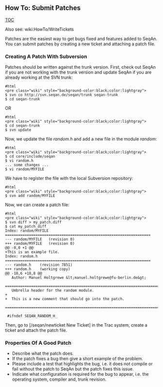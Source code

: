 
== How To: Submit Patches ==
[[TOC]]

Also see: wiki:HowTo/WriteTickets

Patches are the easiest way to get bugs fixed and features added to SeqAn.
You can submit patches by creating a new ticket and attaching a patch file.

=== Creating A Patch With Subversion ===

Patches should be written against the trunk version.
First, check out SeqAn if you are not working with the trunk version and update SeqAn if you are already working at the SVN trunk:

<pre>
#html
<pre class="wiki" style="background-color:black;color:lightgray">
$ svn co http://svn.seqan.de/seqan/trunk seqan-trunk
$ cd seqan-trunk
</pre>
</pre>

OR

<pre>
#html
<pre class="wiki" style="background-color:black;color:lightgray">
$ cd seqan-trunk
$ svn update
</pre>
</pre>

Now, we update the file ''random.h'' and add a new file in the module ''random'':

<pre>
#html
<pre class="wiki" style="background-color:black;color:lightgray">
$ cd core/include/seqan
$ vi random.h
... some changes ...
$ vi random/MYFILE
</pre>
</pre>

We have to register the file with the local Subversion repository:

<pre>
#html
<pre class="wiki" style="background-color:black;color:lightgray">
$ svn add random/MYFILE
</pre>
</pre>

Now, we can create a patch file:

<pre>
#html
<pre class="wiki" style="background-color:black;color:lightgray">
$ svn diff > my_patch.diff
$ cat my_patch_diff
Index: random/MYFILE
===================================================================
--- random/MYFILE	(revision 0)
+++ random/MYFILE	(revision 0)
@@ -0,0 +1 @@
+This is an example file.
Index: random.h
===================================================================
--- random.h	(revision 7851)
+++ random.h	(working copy)
@@ -18,6 +18,8 @@
   Author: Manuel Holtgrewe &lt;manuel.holtgrewe@fu-berlin.de&gt;
  ============================================================================
   Umbrella header for the random module.
+
+  This is a new comment that should go into the patch.
  ==========================================================================*/
 
 #ifndef SEQAN_RANDOM_H_
</pre>
</pre>

Then, go to [/seqan/newticket New Ticket] in the Trac system, create a ticket and attach the patch file.

=== Properties Of A Good Patch ===

*Describe what the patch does.
*If the patch fixes a bug then give a short example of the problem.
*Please include a test that highlights the bug, i.e. it does not compile or fail without the patch to SeqAn but the patch fixes this issue.
*Indicate what configuration is required for the bug to appear, i.e. the operating system, compiler and, trunk revision.



{{TracNotice|{{PAGENAME}}}}
